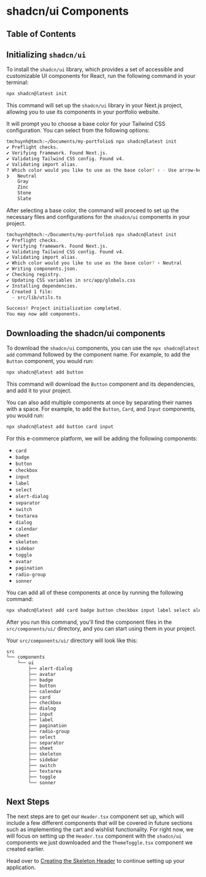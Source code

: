 
# shadcn/ui Components

## Table of Contents

## Initializing `shadcn/ui`

To install the `shadcn/ui` library, which provides a set of accessible and customizable UI components for React, run the following command in your terminal:

```bash
npx shadcn@latest init
```

This command will set up the `shadcn/ui` library in your Next.js project, allowing you to use its components in your portfolio website.

It will prompt you to choose a base color for your Tailwind CSS configuration. You can select from the following options:

```bash
tmchuynh@tmch:~/Documents/my-portfolio$ npx shadcn@latest init
✔ Preflight checks.
✔ Verifying framework. Found Next.js.
✔ Validating Tailwind CSS config. Found v4.
✔ Validating import alias.
? Which color would you like to use as the base color? › - Use arrow-keys. Return to submit.
❯   Neutral
    Gray
    Zinc
    Stone
    Slate
```

After selecting a base color, the command will proceed to set up the necessary files and configurations for the `shadcn/ui` components in your project.

```bash
tmchuynh@tmch:~/Documents/my-portfolio$ npx shadcn@latest init
✔ Preflight checks.
✔ Verifying framework. Found Next.js.
✔ Validating Tailwind CSS config. Found v4.
✔ Validating import alias.
✔ Which color would you like to use as the base color? › Neutral
✔ Writing components.json.
✔ Checking registry.
✔ Updating CSS variables in src/app/globals.css
✔ Installing dependencies.
✔ Created 1 file:
  - src/lib/utils.ts

Success! Project initialization completed.
You may now add components.
```

## Downloading the shadcn/ui components

To download the `shadcn/ui` components, you can use the `npx shadcn@latest add` command followed by the component name. For example, to add the `Button` component, you would run:

```bash
npx shadcn@latest add button
```

This command will download the `Button` component and its dependencies, and add it to your project.

You can also add multiple components at once by separating their names with a space. For example, to add the `Button`, `Card`, and `Input` components, you would run:

```bash
npx shadcn@latest add button card input
```

For this e-commerce platform, we will be adding the following components:

- `card`
- `badge`
- `button`
- `checkbox`
- `input`
- `label`
- `select`
- `alert-dialog`
- `separator`
- `switch`
- `textarea`
- `dialog`
- `calendar`
- `sheet`
- `skeleton`
- `sidebar`
- `toggle`
- `avatar`
- `pagination`
- `radio-group`
- `sonner`

You can add all of these components at once by running the following command:

```bash
npx shadcn@latest add card badge button checkbox input label select alert-dialog separator switch textarea dialog calendar sheet skeleton sidebar toggle avatar pagination radio-group sonner
```

After you run this command, you'll find the component files in the `src/components/ui/` directory, and you can start using them in your project.

Your `src/components/ui/` directory will look like this:

```txt title="File Structure"
src
└── components
    └── ui
        ├── alert-dialog
        ├── avatar
        ├── badge
        ├── button
        ├── calendar
        ├── card
        ├── checkbox
        ├── dialog
        ├── input
        ├── label
        ├── pagination
        ├── radio-group
        ├── select
        ├── separator
        ├── sheet
        ├── skeleton
        ├── sidebar
        ├── switch
        ├── textarea
        ├── toggle
        └── sonner
```

## Next Steps

The next steps are to get our `Header.tsx` component set up, which will include a few different components that will be covered in future sections such as implementing the cart and wishlist functionality. For right now, we will focus on setting up the `Header.tsx` component with the `shadcn/ui` components we just downloaded and the `ThemeToggle.tsx` component we created earlier.

Head over to [Creating the Skeleton Header](/ecommerce-platform/creating-navigation-components/creating-the-skeleton-header) to continue setting up your application.

<BackToTop />
